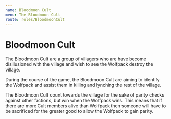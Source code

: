 ```yaml
---
name: Bloodmoon Cult
menu: The Bloodmoon Cult
route: roles/BloodmoonCult
---
```


# Bloodmoon Cult

The Bloodmoon Cult are a group of villagers who are have become disillusioned with the village and wish to see the Wolfpack destroy the village.

During the course of the game, the Bloodmoon Cult are aiming to identify the Wolfpack and assist them in killing and lynching the rest of the village.

The Bloodmoon Cult count towards the village for the sake of parity checks against other factions, but win when the Wolfpack wins. This means that if there are more Cult members alive than Wolfpack then someone will have to be sacrificed for the greater good to allow the Wolfpack to gain parity.

